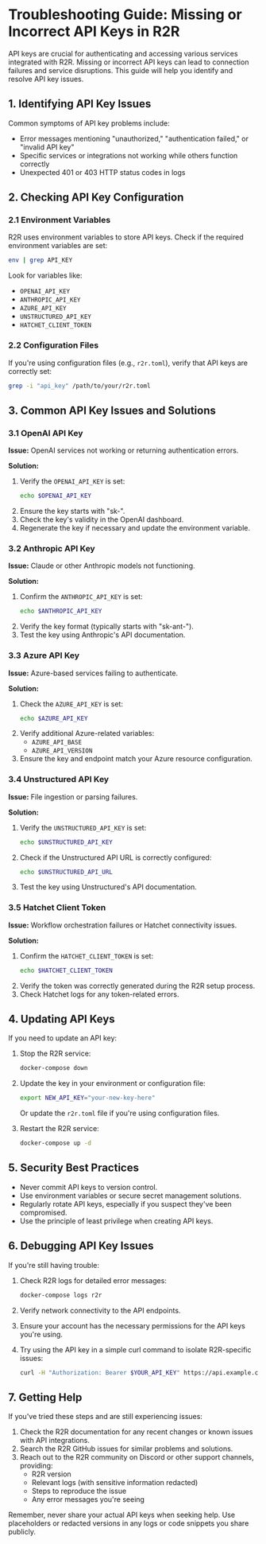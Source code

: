 # Troubleshooting Guide: Missing or Incorrect API Keys in R2R

API keys are crucial for authenticating and accessing various services integrated with R2R. Missing or incorrect API keys can lead to connection failures and service disruptions. This guide will help you identify and resolve API key issues.

## 1. Identifying API Key Issues

Common symptoms of API key problems include:

- Error messages mentioning "unauthorized," "authentication failed," or "invalid API key"
- Specific services or integrations not working while others function correctly
- Unexpected 401 or 403 HTTP status codes in logs

## 2. Checking API Key Configuration

### 2.1 Environment Variables

R2R uses environment variables to store API keys. Check if the required environment variables are set:

```bash
env | grep API_KEY
```

Look for variables like:
- `OPENAI_API_KEY`
- `ANTHROPIC_API_KEY`
- `AZURE_API_KEY`
- `UNSTRUCTURED_API_KEY`
- `HATCHET_CLIENT_TOKEN`

### 2.2 Configuration Files

If you're using configuration files (e.g., `r2r.toml`), verify that API keys are correctly set:

```bash
grep -i "api_key" /path/to/your/r2r.toml
```

## 3. Common API Key Issues and Solutions

### 3.1 OpenAI API Key

**Issue:** OpenAI services not working or returning authentication errors.

**Solution:**
1. Verify the `OPENAI_API_KEY` is set:
   ```bash
   echo $OPENAI_API_KEY
   ```
2. Ensure the key starts with "sk-".
3. Check the key's validity in the OpenAI dashboard.
4. Regenerate the key if necessary and update the environment variable.

### 3.2 Anthropic API Key

**Issue:** Claude or other Anthropic models not functioning.

**Solution:**
1. Confirm the `ANTHROPIC_API_KEY` is set:
   ```bash
   echo $ANTHROPIC_API_KEY
   ```
2. Verify the key format (typically starts with "sk-ant-").
3. Test the key using Anthropic's API documentation.

### 3.3 Azure API Key

**Issue:** Azure-based services failing to authenticate.

**Solution:**
1. Check the `AZURE_API_KEY` is set:
   ```bash
   echo $AZURE_API_KEY
   ```
2. Verify additional Azure-related variables:
   - `AZURE_API_BASE`
   - `AZURE_API_VERSION`
3. Ensure the key and endpoint match your Azure resource configuration.

### 3.4 Unstructured API Key

**Issue:** File ingestion or parsing failures.

**Solution:**
1. Verify the `UNSTRUCTURED_API_KEY` is set:
   ```bash
   echo $UNSTRUCTURED_API_KEY
   ```
2. Check if the Unstructured API URL is correctly configured:
   ```bash
   echo $UNSTRUCTURED_API_URL
   ```
3. Test the key using Unstructured's API documentation.

### 3.5 Hatchet Client Token

**Issue:** Workflow orchestration failures or Hatchet connectivity issues.

**Solution:**
1. Confirm the `HATCHET_CLIENT_TOKEN` is set:
   ```bash
   echo $HATCHET_CLIENT_TOKEN
   ```
2. Verify the token was correctly generated during the R2R setup process.
3. Check Hatchet logs for any token-related errors.

## 4. Updating API Keys

If you need to update an API key:

1. Stop the R2R service:
   ```bash
   docker-compose down
   ```

2. Update the key in your environment or configuration file:
   ```bash
   export NEW_API_KEY="your-new-key-here"
   ```
   Or update the `r2r.toml` file if you're using configuration files.

3. Restart the R2R service:
   ```bash
   docker-compose up -d
   ```

## 5. Security Best Practices

- Never commit API keys to version control.
- Use environment variables or secure secret management solutions.
- Regularly rotate API keys, especially if you suspect they've been compromised.
- Use the principle of least privilege when creating API keys.

## 6. Debugging API Key Issues

If you're still having trouble:

1. Check R2R logs for detailed error messages:
   ```bash
   docker-compose logs r2r
   ```

2. Verify network connectivity to the API endpoints.

3. Ensure your account has the necessary permissions for the API keys you're using.

4. Try using the API key in a simple curl command to isolate R2R-specific issues:
   ```bash
   curl -H "Authorization: Bearer $YOUR_API_KEY" https://api.example.com/v1/test
   ```

## 7. Getting Help

If you've tried these steps and are still experiencing issues:

1. Check the R2R documentation for any recent changes or known issues with API integrations.
2. Search the R2R GitHub issues for similar problems and solutions.
3. Reach out to the R2R community on Discord or other support channels, providing:
   - R2R version
   - Relevant logs (with sensitive information redacted)
   - Steps to reproduce the issue
   - Any error messages you're seeing

Remember, never share your actual API keys when seeking help. Use placeholders or redacted versions in any logs or code snippets you share publicly.
